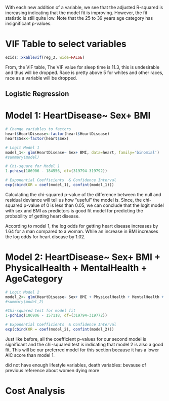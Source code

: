 


With each new addition of a variable, we see that the adjusted R-squared is increasing indicating that the model fit is improving. However, the fit statistic is still quite low. Note that the 25 to 39 years age category has insignificant p-values. 

# VIF Table to select variables 
```r
ezids::xkablevif(reg_3, wide=FALSE)
```

From, the VIF table, The VIF value for sleep time is 11.3, this is undesirable and thus will be dropped. Race is pretty above 5 for whites and other races, race as a variable will be dropped. 

## Logistic Regression  

# Model 1: HeartDisease~ Sex+ BMI
```r
# Change variables to factors 
heart$HeartDisease<-factor(heart$HeartDisease)
heart$Sex<-factor(heart$Sex)

# Logit Model 1
model_1<- glm(HeartDisease~ Sex+ BMI, data=heart, family='binomial')
#summary(model)

# Chi-square for Model 1
1-pchisq(186906 - 184556, df=(319794-319792))

# Exponential Coefficients  & Confidence Interval 
exp(cbind(OR = coef(model_1), confint(model_1)))

```

Calculating the chi-squared p-value of the difference between the null and residual deviance will tell us how "useful" the model is. Since, the chi-squared p-value of 0 is less than 0.05, we can conclude that the logit model with sex and BMI as predictors is good fit model for predicting the probability of getting heart disease. 

According to model 1, the log odds for getting heart disease increases by 1.64 for a man compared to a woman. While an increase in BMI increases the log odds for heart disease by 1.02. 

# Model 2: HeartDisease~ Sex+ BMI + PhysicalHealth + MentalHealth +  AgeCategory
```r

# Logit Model 2 
model_2<- glm(HeartDisease~ Sex+ BMI + PhysicalHealth + MentalHealth +  AgeCategory, data=heart, family='binomial')
#summary(model_2)

#Chi-squared test for model fit 
1-pchisq(186906 - 157118, df=(319794-319772))

# Exponential Coefficients  & Confidence Interval 
exp(cbind(OR = coef(model_2), confint(model_2)))
```

Just like before, all the coefficient p-values for our second model is significant and the chi-squared test is indicating that model 2 is also a good fit. This will be our preferred model for this section because it has a lower AIC score than model 1. 


did not have enough lifestyle variables, 
death variables: bevause of previous reference about women dying more 

# Cost Analysis 